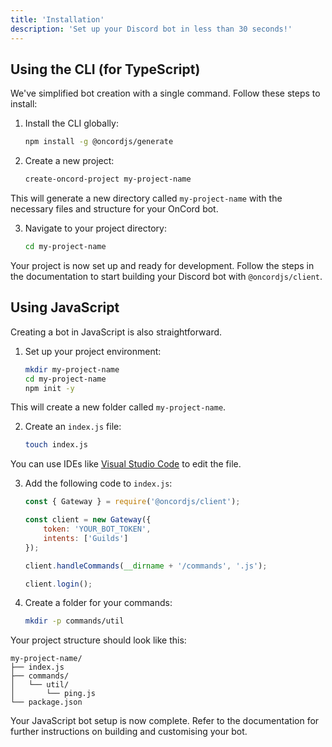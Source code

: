 ```yaml
---
title: 'Installation'
description: 'Set up your Discord bot in less than 30 seconds!'
---
```


## Using the CLI (for TypeScript)

We've simplified bot creation with a single command. Follow these steps to install:

1. Install the CLI globally:
    ```bash
    npm install -g @oncordjs/generate
    ```

2. Create a new project:
    ```bash
    create-oncord-project my-project-name
    ```

This will generate a new directory called `my-project-name` with the necessary files and structure for your OnCord bot.

3. Navigate to your project directory:
    ```bash
    cd my-project-name
    ```

Your project is now set up and ready for development. Follow the steps in the documentation to start building your Discord bot with `@oncordjs/client`.

## Using JavaScript

Creating a bot in JavaScript is also straightforward.

1. Set up your project environment:
    ```bash
    mkdir my-project-name
    cd my-project-name
    npm init -y
    ```

This will create a new folder called `my-project-name`.

2. Create an `index.js` file:
    ```bash
    touch index.js
    ```

You can use IDEs like [Visual Studio Code](https://vscode.dev/) to edit the file.

3. Add the following code to `index.js`:
    ```js
    const { Gateway } = require('@oncordjs/client');

    const client = new Gateway({
        token: 'YOUR_BOT_TOKEN',
        intents: ['Guilds']
    });

    client.handleCommands(__dirname + '/commands', '.js');

    client.login();
    ```

4. Create a folder for your commands:
    ```bash
    mkdir -p commands/util
    ```

Your project structure should look like this:
```
my-project-name/
├── index.js
├── commands/
│   └── util/
│       └── ping.js
└── package.json
```

Your JavaScript bot setup is now complete. Refer to the documentation for further instructions on building and customising your bot.
